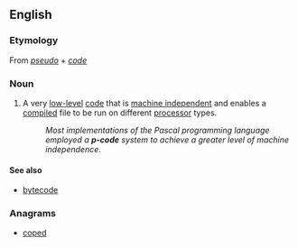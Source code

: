==English==

===Etymology===
From ''[[pseudo]]'' + ''[[code]]''

===Noun===
{{en-noun|-}}

# {{context|computing|lang=en}} A very [[low-level]] [[code]] that is [[machine independent]] and enables a [[compile]]d file to be run on different [[processor]] types.
#: ''Most implementations of the Pascal programming language employed a '''p-code''' system to achieve a greater level of machine independence''.

====See also====
* [[bytecode]]

===Anagrams===
* [[coped#English|coped]]